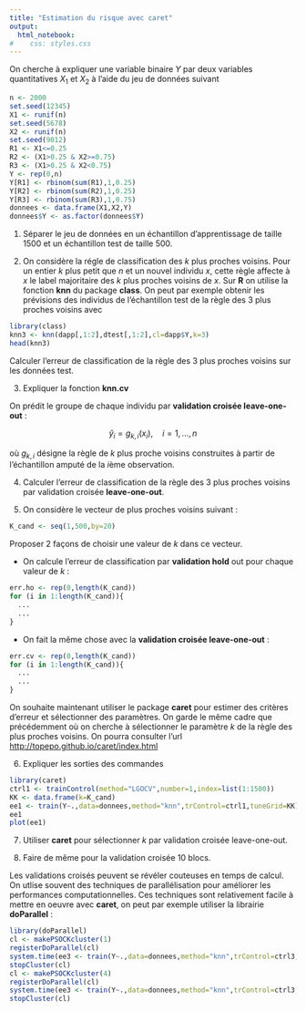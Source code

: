 ```yaml
---
title: "Estimation du risque avec caret"
output:
  html_notebook: 
#    css: styles.css
---
```



On cherche à expliquer une variable binaire $Y$ par deux variables quantitatives $X_1$ et $X_2$ à l'aide du jeu de données suivant

```r
n <- 2000
set.seed(12345)
X1 <- runif(n)
set.seed(5678)
X2 <- runif(n)
set.seed(9012)
R1 <- X1<=0.25
R2 <- (X1>0.25 & X2>=0.75)
R3 <- (X1>0.25 & X2<0.75)
Y <- rep(0,n)
Y[R1] <- rbinom(sum(R1),1,0.25)
Y[R2] <- rbinom(sum(R2),1,0.25)
Y[R3] <- rbinom(sum(R3),1,0.75)
donnees <- data.frame(X1,X2,Y)
donnees$Y <- as.factor(donnees$Y)
```

1. Séparer le jeu de données en un échantillon d'apprentissage de taille 1500 et un échantillon test de taille 500.


2. On considère la régle de classification des $k$ plus proches voisins. Pour un entier $k$ plus petit que $n$ et un nouvel individu $x$, cette règle affecte à $x$ le label majoritaire des $k$ plus proches voisins de $x$. Sur **R** on utilise la fonction **knn** du package **class**. On peut par exemple obtenir les prévisions des individus de l'échantillon test de la règle des 3 plus proches voisins avec

```r
library(class)
knn3 <- knn(dapp[,1:2],dtest[,1:2],cl=dapp$Y,k=3)
head(knn3)
```

Calculer l'erreur de classification de la règle des 3 plus proches voisins sur les données test.


3. Expliquer la fonction **knn.cv**

On prédit le groupe de chaque individu par **validation croisée leave-one-out** :

$$\widehat y_i=g_{k,i}(x_i),\quad i=1,\dots,n$$


où $g_{k,i}$ désigne la règle de $k$ plus proche voisins construites à partir de l'échantillon amputé de la $i$ème observation.

4. Calculer l'erreur de classification de la règle des 3 plus proches voisins par validation croisée **leave-one-out**.

5. On considère le vecteur de plus proches voisins suivant :

```r
K_cand <- seq(1,500,by=20)
```

Proposer 2 façons de choisir une valeur de $k$ dans ce vecteur.

  * On calcule l'erreur de classification par **validation hold** out pour chaque valeur de $k$ :
  
```r
err.ho <- rep(0,length(K_cand))
for (i in 1:length(K_cand)){
  ...
  ...
}
```
  

  * On fait la même chose avec la **validation croisée leave-one-out** :
```r
err.cv <- rep(0,length(K_cand))
for (i in 1:length(K_cand)){
  ...
  ...
} 
```


On souhaite maintenant utiliser le package **caret** pour estimer des critères d'erreur et sélectionner des paramètres. On garde le même cadre que précédemment où on cherche à sélectionner le paramètre $k$ de la règle des plus proches voisins. On pourra consulter l'url [http://topepo.github.io/caret/index.html](http://topepo.github.io/caret/index.html)

6. Expliquer les sorties des commandes 

```r
library(caret)
ctrl1 <- trainControl(method="LGOCV",number=1,index=list(1:1500))
KK <- data.frame(k=K_cand)
ee1 <- train(Y~.,data=donnees,method="knn",trControl=ctrl1,tuneGrid=KK)
ee1
plot(ee1)
```


7. Utiliser **caret** pour sélectionner $k$ par validation croisée leave-one-out.



8. Faire de même pour la validation croisée 10 blocs.



Les validations croisés  peuvent se révéler couteuses en temps de calcul. On utlise souvent des techniques de parallélisation pour améliorer les performances computationnelles. Ces techniques sont relativement facile à mettre en oeuvre avec **caret**, on peut par exemple utiliser la librairie **doParallel** :


```r
library(doParallel)
cl <- makePSOCKcluster(1)
registerDoParallel(cl)
system.time(ee3 <- train(Y~.,data=donnees,method="knn",trControl=ctrl3,tuneGrid=KK))
stopCluster(cl)
cl <- makePSOCKcluster(4)
registerDoParallel(cl)
system.time(ee3 <- train(Y~.,data=donnees,method="knn",trControl=ctrl3,tuneGrid=KK))
stopCluster(cl)

```

